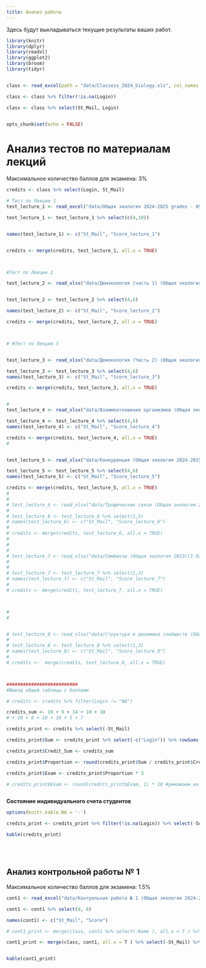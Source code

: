 ```yaml
---
title: Анализ работы
---
```


Здесь будут выкладываться текущие результаты ваших работ.




```r
library(knitr)
library(dplyr)
library(readxl)
library(ggplot2)
library(broom)
library(tidyr)


class <- read_excel(path = "data/Classess_2024_biology.xls", col_names = T)

class <- class %>% filter(!is.na(Login))

class <- class %>% select(St_Mail, Login)


opts_chunk$set(echo = FALSE)

```


<!-- ############## Биологи ################# -->

# **Анализ тестов по материалам лекций**

Максимальное количество баллов для экзамена: 3%



```r

credits <- class %>% select(Login, St_Mail)

# Тест по Лекции 1
test_lecture_1 <- read_excel("data/Общая экология 2024-2025 grades - 09_16_2024, 08_12 PM.xlsx", col_names = TRUE)

test_lecture_1 <- test_lecture_1 %>% select(c(4,10))


names(test_lecture_1) <- c("St_Mail", "Score_lecture_1")


credits <- merge(credits, test_lecture_1, all.x = TRUE)



#Тест по Лекции 2

test_lecture_2 <- read_xlsx("data/Демэкология (часть 1) (Общая экология 2024-2025).xlsx")


test_lecture_2 <- test_lecture_2 %>% select(4,6)

names(test_lecture_2) <- c("St_Mail", "Score_lecture_2")

credits <- merge(credits, test_lecture_2, all.x = TRUE)



# #Тест по Лекции 3


test_lecture_3 <- read_xlsx("data/Демэкология (Часть 2) (Общая экология 2024-2025).xlsx")

test_lecture_3 <- test_lecture_3 %>% select(4,6)
names(test_lecture_3) <- c("St_Mail", "Score_lecture_3")

credits <- merge(credits, test_lecture_3, all.x = TRUE)


#
test_lecture_4 <- read_xlsx("data/Взаимоотношения организмов (Общая экология 2024-2025).xlsx")

test_lecture_4 <- test_lecture_4 %>% select(4,6)
names(test_lecture_4) <- c("St_Mail", "Score_lecture_4")

credits <- merge(credits, test_lecture_4, all.x = TRUE)
#


test_lecture_5 <- read_xlsx("data/Конкуренция (Общая экология 2024-2025).xlsx")

test_lecture_5 <- test_lecture_5 %>% select(4,6)
names(test_lecture_5) <- c("St_Mail", "Score_lecture_5")

credits <- merge(credits, test_lecture_5, all.x = TRUE)
#
#
# test_lecture_6 <- read_xlsx("data/Трофические связи (Общая экология 2023)(1-100).xlsx")
#
# test_lecture_6 <- test_lecture_6 %>% select(1,3)
# names(test_lecture_6) <- c("St_Mail", "Score_lecture_6")
#
# credits <- merge(credits, test_lecture_6, all.x = TRUE)
#
#
#
# test_lecture_7 <- read_xlsx("data/Симбиозы (Общая экология 2023)(1-92).xlsx")
#
#
# test_lecture_7 <- test_lecture_7 %>% select(1,3)
# names(test_lecture_7) <- c("St_Mail", "Score_lecture_7")
#
# credits <- merge(credits, test_lecture_7, all.x = TRUE)



#
#


# test_lecture_8 <- read_xlsx("data/Структура и динамика сообществ (Общая экология 2023)(1-87).xlsx")
#
# test_lecture_8 <- test_lecture_8 %>% select(1,3)
# names(test_lecture_8) <- c("St_Mail", "Score_lecture_8")
#
# credits <-  merge(credits, test_lecture_8, all.x = TRUE)



##########################
#Вывод общей таблицы с баллами

# credits <- credits %>% filter(Login != "NA")

credits_sum <- 19 + 9 + 14 + 10 + 10
# + 10 + 8 + 10 + 10 + 5 + 7

credits_print <- credits %>% select(-St_Mail)

credits_print$Sum <- credits_print %>% select(-c("Login")) %>% rowSums(na.rm=TRUE)

credits_print$Credit_Sum <- credits_sum

credits_print$Proportion <- round(credits_print$Sum / credits_print$Credit_Sum, 2)

credits_print$Exam <- credits_print$Proportion * 3

# credits_print$Exam <- round(credits_print$Exam, 1) * 10 #умножаем на это число, так как от каждой из 8 лекций приходит 10/8 финальной оценки



```



**Состояние индивидуального счета студентов**
```r

options(knitr.kable.NA = '-')

credits_print <- credits_print %>% filter(!is.na(Login)) %>% select(-Sum, -Credit_Sum)

kable(credits_print)


```




<!-- # **Анализ отчетов по самостоятельной работе № 1** -->


<!-- ```{r,  echo=FALSE, message=FALSE, warning=FALSE} -->

<!-- hw1 <- read_xlsx("data/Соответствие между организмом и средой, адаптации (Общая экология 2023)(1-98).xlsx") -->
<!-- hw1 <- hw1[c(1,3,4)] -->
<!-- names(hw1) <- c("St_Mail", "Score", "Add_Score") -->

<!-- # add_hw1 <- read.csv("data/Самостоятельная работа №1 Дополнительный вопрос.csv", header = T) -->
<!-- # names(add_hw1) <- c("Login", "add_score") -->
<!-- # -->
<!-- # add_hw1 <- add_hw1 %>% group_by(Login) %>% summarise(add_score = max(add_score)) -->
<!-- # -->
<!-- # # hw1[!(hw1$Login %in% add_hw1$Login), ] -->
<!-- # -->

<!-- # hw1_score <- class %>% select(St_Mail, Login) -->
<!-- # -->
<!-- # hw1_score <- merge(hw1_score, hw1, all.x = T) -->
<!-- # -->
<!-- # hw1_score <- merge(hw1_score, add_hw1, all.x = T) -->
<!-- # -->
<!-- # hw1_score$Sum <- hw1_score %>% select(Score, add_score) %>% rowSums(., na.rm = T) -->

<!-- hw1_score <- hw1 -->

<!-- hw1_score$Total <- 19 -->

<!-- hw1_score$Exam <- ifelse(is.na(hw1_score$Add_Score),  -->
<!--                          round((hw1_score$Score) / hw1_score$Total * 1.5, 1), -->
<!--                          round((hw1_score$Score + hw1_score$Add_Score) / hw1_score$Total * 1.5, 1)) -->

<!-- # hw1_score_print <- hw1_score %>% select(Login, Score, add_score, Sum, Exam) -->

<!-- hw1_score_print <- hw1_score -->

<!-- # kable(hw1_score_print, col.names = c("Login", "Основные вопросы", "Доп. вопр. 1", "Сумма",  "% от экзаменационной оценки")) -->

<!-- kable(hw1_score_print, col.names = c("Login", "Сумма","Доп. вопрос", "Всего вопросов",  "% от экзаменационной оценки")) -->


<!-- ``` -->

<!-- <!-- <br> -->
<!-- <!-- <br> -->


<!-- # **Анализ отчетов по самостоятельной работе № 2** -->


<!-- ```{r,  echo=FALSE, message=FALSE, warning=FALSE} -->

<!-- hw2 <- read_xlsx("data/Контрольная работа № 2 (Экология для биоинженеров 2024)(1-13).xlsx") -->
<!-- hw2 <- hw2 %>% select(4, 6) -->
<!-- names(hw2) <- c("Login", "Score") -->


<!-- # add_hw1 <- read.csv("data/Самостоятельная работа №1 Дополнительный вопрос.csv", header = T) -->
<!-- # names(add_hw1) <- c("Login", "add_score") -->
<!-- # -->
<!-- # add_hw1 <- add_hw1 %>% group_by(Login) %>% summarise(add_score = max(add_score)) -->
<!-- # -->
<!-- # # hw1[!(hw1$Login %in% add_hw1$Login), ] -->
<!-- # -->

<!-- # hw1_score <- class %>% select(St_Mail, Login) -->
<!-- # -->
<!-- # hw1_score <- merge(hw1_score, hw1, all.x = T) -->
<!-- # -->
<!-- # hw1_score <- merge(hw1_score, add_hw1, all.x = T) -->
<!-- # -->
<!-- # hw1_score$Sum <- hw1_score %>% select(Score, add_score) %>% rowSums(., na.rm = T) -->

<!-- hw2_score <- hw2 -->

<!-- hw2_score$Total <- 13 -->

<!-- hw2_score$Exam <- round(hw2_score$Score / hw2_score$Total * 3, 1) -->

<!-- # hw1_score_print <- hw1_score %>% select(Login, Score, add_score, Sum, Exam) -->

<!-- hw2_score_print <- hw2_score -->

<!-- # kable(hw1_score_print, col.names = c("Login", "Основные вопросы", "Доп. вопр. 1", "Сумма",  "% от экзаменационной оценки")) -->

<!-- kable(hw2_score_print, col.names = c("Login", "Сумма", "Всего вопросов",  "% от экзаменационной оценки")) -->


<!-- ``` -->

<br>
<br>



## **Анализ контрольной работы № 1**

Максимальное количество баллов для экзамена: 1.5%

```r

cont1 <- read_excel("data/Контрольная работа № 1 (Общая экология 2024-2025).xlsx")

cont1 <- cont1 %>% select(4, 6)

names(cont1) <- c("St_Mail", "Score")

# cont1_print <- merge(class, cont1 %>% select(-Name ), all.x = T ) %>% select(-St_Mail) %>% mutate(Exam = round(Score / 22 * 3, 1) )

cont1_print <- merge(class, cont1, all.x = T ) %>% select(-St_Mail) %>% mutate(Exam = round(Score / 23 * 1.5, 1) )


kable(cont1_print)


```




<!-- ## **Анализ контрольной работы № 2** -->


<!-- Максимальное количество баллов для экзамена 3% -->



<!-- ```{r,  echo=FALSE, message=FALSE, warning=FALSE} -->

<!-- # cont1 <- read_excel("data/Control_work_1_biotech.xlsx") -->

<!-- cont2 <- read_excel("data/Контрольная работа № 2 (Экология для биоинженеров 2024)(1-13).xlsx") -->

<!-- cont2 <- cont2 %>% select(4:6) -->

<!-- names(cont2) <- c("St_Mail",  "Name", "Score") -->

<!-- cont2_print <- merge(class, cont2 %>% select(-Name ), all.x = TRUE ) %>% select(-St_Mail) %>% mutate(Exam = round(Score / 13 * 3, 1)) -->

<!-- kable(cont2_print) -->


<!-- ``` -->









<!-- ## **Оценки за семинары** -->

<!-- <!-- Максимальное количество баллов для экзамена 16% -->

<!-- ```{r warning = FALSE, message=FALSE} -->

<!-- library(googlesheets4) -->
<!-- sem <- read_sheet('https://docs.google.com/spreadsheets/d/1nOF5zamIBuOS99KluyJEwPnbvu0oUhx_uPu0q7O9Kx4/edit?usp=sharing') -->




<!-- # sem <- read_excel("data/Seminars_2023_biotech.xlsx", na = "NA") -->

<!-- sem <- sem %>% select(-c(Family, Name, Otch)) -->

<!-- sem_print <-  -->
<!--   merge(class, sem, all.x = TRUE ) %>%  -->
<!--   arrange(Group)%>%  -->
<!--   mutate(Exam = rowSums(.[4:ncol(.)], na.rm = T) * 3 ) %>%  -->
<!--   select(-St_Mail) -->


<!-- # %>% filter(Exam != 0) -->

<!-- ``` -->

<!-- ```{r } -->
<!-- kable(sem_print) -->

<!-- ``` -->





<!-- ## **Семинар-конференция № 2** -->


<!-- ```{r} -->

<!-- sem_2 <- read_excel("data/Conference_seminar_2.xlsx") -->

<!-- sem_2_print <- merge(class, sem_2) %>% select(-St_Mail) %>% mutate(Exam = Presentation + Presence + Speech + Bonus) -->

<!-- ``` -->

<!-- ```{r} -->
<!-- kable(sem_2_print) -->

<!-- ``` -->



<!-- ## **Результаты семинаров** -->

<!-- Семинары приносят в экзаменационную оценку 16% -->

<!-- **Коллеги!** -->

<!-- Оценки, которые вы видите ниже, это результат автоматической обработки базы, которую заполняют преподаватели после семинаров.  Проверяйте, пожалуйста, все ваши текущие оценки. Если вы видите, что вам что-то не проставлено, то срочно связывайтесь с соответствующим преподавателем. -->

<!-- Поверьте, у нас колоссальная нагрузка и мы не всегда успеваем внести оценки в ведомость. Контролируйте этот процесс, пожалуйста. -->



<!-- ```{r,  echo=FALSE, message=FALSE, warning=FALSE} -->

<!-- seminars <- read_excel("data/Seminars_biotech.xlsx") -->
<!-- #  -->
<!-- # names(seminars)[1:3] <- c( "Family", "Name", "Login") -->
<!-- #  -->
<!-- # seminars_print <- seminars %>% select(-Family, -Name) -->

<!-- seminars <- -->
<!--   seminars %>% -->
<!--   select(-c(Family, Name, Otch, Group, St_Mail)) -->

<!-- seminars_print <- seminars  -->

<!-- seminars_print <- seminars_print %>%  mutate(Sum = ifelse(!is.na(Seminar_2), Seminar_1 + Seminar_2, Seminar_1 ), Exam = Sum)  -->

<!-- seminars_print$Exam <- seminars_print$Exam/2*16 -->

<!-- kable(seminars_print) -->


<!-- ``` -->







<!-- ## **Итоговый счет группа биоинженеров** -->


<!-- ```{r warning = FALSE} -->

<!-- tests <- credits_print %>% select(Login, Exam) -->
<!-- names(tests) <- c("Login", "Тесты по лекциям") -->


<!-- cont1 <- cont1_print %>% select(Login, Exam) -->
<!-- names(cont1) <- c("Login", "Контрольная 1") -->



<!-- cont2 <- cont2_print %>% select(Login, Exam) -->
<!-- names(cont2) <- c("Login", "Контрольная 2") -->


<!-- sems <- seminars_print %>% select(Login, Exam) -->

<!-- names(sems) <- c("Login", "Семинары" ) -->


<!-- d <- merge(tests, cont1, by = "Login", all.x = TRUE) -->
<!-- dd <- merge(d, cont2, by = "Login", all.x = TRUE) -->
<!-- final <- merge(dd, sems, by = "Login", all.x = TRUE) -->

<!-- names(final) <- c("Login", "Тесты по лекциям", "Контрольная 1", "Контрольная 2","Семинары" ) -->

<!-- Exam <- rowSums(final[,-1], na.rm = T) -->

<!-- final$Exam <- Exam -->

<!-- kable(final) -->

<!-- ``` -->



<!-- ## **Итоговый счет биологи 2023** -->



<!-- ```{r,  echo=FALSE, message=FALSE, warning=FALSE} -->
<!-- library(stringr) -->


<!-- d1 <- credits_print %>% select(Login, Exam) -->
<!-- d1$Exam <- round(d1$Exam, 2) -->


<!-- d2 <- cont1_print %>% select(Login, Exam) -->
<!-- d2$Exam <- round(d2$Exam, 2) -->



<!-- d3 <- cont2_print %>% select(Login, Exam) -->
<!-- d3$Exam <- round(d3$Exam, 2) -->


<!-- d4 <- hw1_score_print %>% select(St_Mail, Exam) -->
<!-- d4$Login <- word(d4$St_Mail, 1 ,sep = "\\@") -->
<!-- d4$Exam <- round(d4$Exam, 2) -->


<!-- d5 <- hw2_score_print %>% select(Login, Exam) -->
<!-- d5$Login <- word(d5$Login, 1 ,sep = "\\@") -->
<!-- d5$Exam <- round(d5$Exam, 2) -->


<!-- d6 <- sem_print %>% select(Login, Exam) -->
<!-- d6$Exam <- round(d6$Exam, 2) -->


<!-- Results <-  -->
<!--   merge(d1, d2, by = "Login", all = T) %>%  -->
<!--   merge(., d3, by = "Login", all = T) %>%  -->
<!--   merge(., d4, by = "Login", all = T) %>%   -->
<!--   merge(., d5, by = "Login", all = T) %>%   -->
<!--   merge(., d6, by = "Login", all = T) -->


<!-- names(Results) <- c("Login", "Lecture_test", "Control_1", "Control_2", "St_Mail", "Home Work 1", "Home Work 2", "Seminars") -->

<!-- Results <- -->
<!--   Results %>%  -->
<!--   select(-St_Mail) -->




<!-- Results_print <- Results -->

<!-- Results_print$Exam <- round(apply(Results[,-1], MARGIN = 1, FUN = function(x) sum(x, na.rm = T) ), 1) -->

<!-- Results_print <- Results_print %>% filter(!is.na(Login)) %>% filter(Login != "NA") -->


<!-- # # Код для вывода суммарных оценок с именами. -->
<!-- # class <- read_xlsx("data/Classess_2022_biology.xlsx", col_names = T) -->
<!-- # -->
<!-- # final_results <- class %>% select(Family, Name, Otch, Login) %>% merge(., Results_print, all.x = T) -->
<!-- # -->
<!-- # write.table(final_results, "clipboard", sep = "\t", row.names = F) -->

<!-- ``` -->

<!-- ```{r} -->

<!-- options(knitr.kable.NA = '-') -->
<!-- kable(Results_print) -->
<!-- ``` -->


<!-- ```{r} -->
<!-- # Результаты в сумме для создания файла-ведомости экзамена -->

<!-- class <- read_xlsx("data/Classess_2024_biotech.xlsx", col_names = T) -->
<!-- # class <- class %>% filter(!is.na(Login)|!is.na(Group) ) -->
<!-- class <- class %>% select(St_Mail, Login, Family, Name, Otch ) -->
<!-- res <- merge(class, final) -->

<!-- write.table(res, "data/results_for_examen_2024_biotech.csv", sep = ";", row.names = F, fileEncoding = "UTF-8", dec = "," ) -->

<!-- ``` -->


